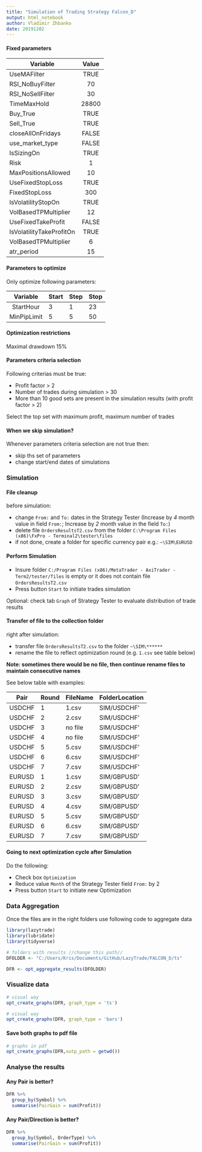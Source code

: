 ```yaml
---
title: "Simulation of Trading Strategy Falcon_D"
output: html_notebook
author: Vladimir Zhbanko
date: 20191202
---
```



#### Fixed parameters

| Variable                 | Value |
|--------------------------|:-----:|
| UseMAFilter              | TRUE  |
| RSI_NoBuyFilter          |   70  |
| RSI_NoSellFilter         |   30  |
| TimeMaxHold              | 28800 |
| Buy_True                 | TRUE  |
| Sell_True                | TRUE  |
| closeAllOnFridays        | FALSE |
| use_market_type          | FALSE |
| IsSizingOn               | TRUE  |
| Risk                     | 1     |
| MaxPositionsAllowed      | 10    |
| UseFixedStopLoss         | TRUE  |
| FixedStopLoss            | 300   |
| IsVolatilityStopOn       | TRUE  |
| VolBasedTPMultiplier     | 12    |
| UseFixedTakeProfit       | FALSE |
| IsVolatilityTakeProfitOn | TRUE  |
| VolBasedTPMultiplier     | 6     |
| atr_period               | 15    |

#### Parameters to optimize

Only optimize following parameters:

|   Variable  | Start | Step | Stop |
|:-----------:|-------|------|------|
|  StartHour  | 3     | 1    | 23   |
| MinPipLimit | 5     | 5    | 50   |


#### Optimization restrictions

Maximal drawdown 15%

#### Parameters criteria selection

Following criterias must be true:

* Profit factor > 2
* Number of trades during simulation > 30
* More than 10 good sets are present in the simulation results (with profit factor > 2)

Select the top set with maximum profit, maximum number of trades

#### When we skip simulation?

Whenever parameters criteria selection are not true then:

* skip ths set of parameters
* change start/end dates of simulations

### Simulation

#### File cleanup

before simulation:

* change `From:` and `To:` dates in the Strategy Tester (Increase by *4* month value in field `From:`; Increase by *2* month value in the field `To:`)
* delete file `OrdersResultsT2.csv` from the folder `C:\Program Files (x86)\FxPro - Terminal2\tester\files`
* if not done, create a folder for specific currency pair e.g.: `~\SIM\EURUSD`

#### Perform Simulation

* Insure folder `C:/Program Files (x86)/MetaTrader - AxiTrader - Term2/tester/files` is empty or it does not contain file `OrdersResultsT2.csv`
* Press button `Start` to initiate trades simulation

Optional: check tab `Graph` of Strategy Tester to evaluate distribution of trade results

#### Transfer of file to the collection folder

right after simulation:

* transfer file `OrdersResultsT2.csv` to the folder `~\SIM\******`
* rename the file to reflect optimization round (e.g. `1.csv` see table below)

**Note: sometimes there would be no file, then continue rename files to maintain consecutive names**

See below table with examples:

| Pair   | Round | FileName | FolderLocation |
|--------|-------|----------|----------------|
| USDCHF | 1     | 1.csv    | SIM/USDCHF'    |
| USDCHF | 2     | 2.csv    | SIM/USDCHF'    |
| USDCHF | 3     | no file  | SIM/USDCHF'    |
| USDCHF | 4     | no file  | SIM/USDCHF'    |
| USDCHF | 5     | 5.csv    | SIM/USDCHF'    |
| USDCHF | 6     | 6.csv    | SIM/USDCHF'    |
| USDCHF | 7     | 7.csv    | SIM/USDCHF'    |
| EURUSD | 1     | 1.csv    | SIM/GBPUSD'    |
| EURUSD | 2     | 2.csv    | SIM/GBPUSD'    |
| EURUSD | 3     | 3.csv    | SIM/GBPUSD'    |
| EURUSD | 4     | 4.csv    | SIM/GBPUSD'    |
| EURUSD | 5     | 5.csv    | SIM/GBPUSD'    |
| EURUSD | 6     | 6.csv    | SIM/GBPUSD'    |
| EURUSD | 7     | 7.csv    | SIM/GBPUSD'    |


#### Going to next optimization cycle after Simulation

Do the following:

* Check box `Optimization`
* Reduce value `Month` of the Strategy Tester field `From:` by 2
* Press button `Start` to initiate new Optimization

### Data Aggregation

Once the files are in the right folders use following code to aggregate data

```r
library(lazytrade)
library(lubridate)
library(tidyverse)

# folders with results //change this path//
DFOLDER <- "C:/Users/Kris/Documents/GitHub/LazyTrade/FALCON_D/ts"

DFR <- opt_aggregate_results(DFOLDER)

```


### Visualize data

```r
# visual way
opt_create_graphs(DFR, graph_type = 'ts')

```

```r
# visual way
opt_create_graphs(DFR, graph_type = 'bars')

```

#### Save both graphs to pdf file

```r
# graphs in pdf
opt_create_graphs(DFR,outp_path = getwd())

```


### Analyse the results

#### Any Pair is better?

```r
DFR %>% 
  group_by(Symbol) %>% 
  summarise(PairGain = sum(Profit))
```


#### Any Pair/Direction is better?

```r
DFR %>% 
  group_by(Symbol, OrderType) %>% 
  summarise(PairGain = sum(Profit))
```